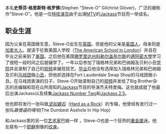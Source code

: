{{unreferenced|time=2013-08-04T15:13:55+00:00}}
{{Expand |time=2008-12-27T17:10:22+00:00 }}<!-- 本调用由 {{subst:Expand/auto}} 自动产生。 -->
{{Infobox entertainer
| name = Steve-O
| type = 男艺人
| image = Steve-O, 2003 interview.jpg
| imagesize = 200px
| birthdate = {{birth date and age|1974|6|13}}
| location = {{GBR}}[[伦敦|伦敦]]
| birthname = Stephen Gilchrist Glover
}}
本名'''史蒂芬·格里斯特·格罗佛'''(Stephen "Steve-O" Gilchrist Glover)，广泛的被称作“Steve-O”。他是一位[[特技演员|特技演员]]由于出演[[MTV|MTV]]的[[Jackass|Jackass]]节目而一举成名。

== 职业生涯 ==
因为父亲在英国做生意，Steve-O出生在[[英国|英国]]。但是他的父亲是[[美国人|美国人]]，母亲则是[[加拿大人|加拿大人]]。就读于伦敦美国人学校（[[The_American_School_in_London|The American School in London]]）并且在毕业之前来到了[[美国|美国]]。之后他在美国[[佛罗里达州|佛罗里达州]][[科勒尔盖布尔斯|科勒尔盖布尔斯]]的[[邁阿密大學_(佛罗里达州)|邁阿密大學]]学习了很短一段时间之后就辍学了。一年以后参加了瑞格林兄弟和巴纳姆及贝利小丑[[学院|学院]]并且录制了自己的[[视频|视频]]来展现技艺。[[毕业|毕业]]后他没有选择加入瑞格林兄弟和巴纳姆及贝利[[马戏团|马戏团]]做[[小丑|小丑]]，但他却选择在Fort Lauderdale Swap Shop的马戏团做小丑。在马戏团表演的日子，Steve-O开始录制自己的[[视频|视频]]并发给了Big Brother杂志的总编辑和现在众所周知的[[Jackass|Jackass]]节目的导演杰夫特里梅。这也就成就了他最后出演Jackass以及续集[[Jackass_Number_Two|Jackass Number Two]]和[[Jackass_2.5|Jackass 2.5]]。

他也即将发行一张叫做''[[坚如磐石|坚如磐石]]''（[[Hard_as_a_Rock|Hard as a Rock]]）的专辑，他曾经有发行过一张叫''最傻逼的嘻哈''(The Dumbest Asshole In Hip Hop)

和Jackass里的另一位[[艺术家|艺术家]]巴姆一样 ，Steve-O也是一个狂热的[[重金屬音樂|重金屬]]迷。他左肩有一个[[耶稣|耶稣]]倒像的[[纹身|纹身]]。{{Authority control}}